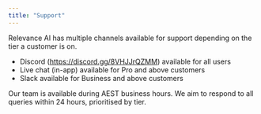 ```yaml
---
title: "Support"
---
```


Relevance AI has multiple channels available for support depending on the tier a customer is on.

- Discord (https://discord.gg/8VHJJrQZMM) available for all users
- Live chat (in-app) available for Pro and above customers
- Slack available for Business and above customers

Our team is available during AEST business hours. We aim to respond to all queries within 24 hours, prioritised by tier.